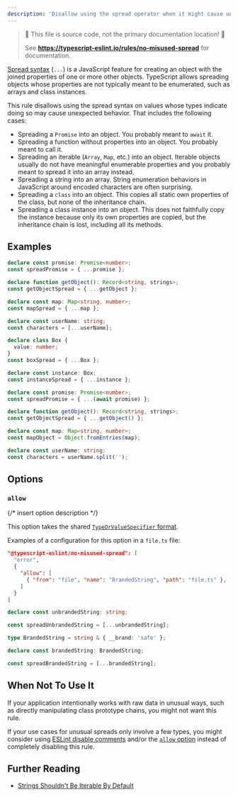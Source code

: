 ---
description: 'Disallow using the spread operator when it might cause unexpected behavior.'
---


> 🛑 This file is source code, not the primary documentation location! 🛑
>
> See **https://typescript-eslint.io/rules/no-misused-spread** for documentation.

[Spread syntax](https://developer.mozilla.org/en-US/docs/Web/JavaScript/Reference/Operators/Spread_syntax) (`...`) is a JavaScript feature for creating an object with the joined properties of one or more other objects.
TypeScript allows spreading objects whose properties are not typically meant to be enumerated, such as arrays and class instances.

This rule disallows using the spread syntax on values whose types indicate doing so may cause unexpected behavior.
That includes the following cases:

- Spreading a `Promise` into an object.
  You probably meant to `await` it.
- Spreading a function without properties into an object.
  You probably meant to call it.
- Spreading an iterable (`Array`, `Map`, etc.) into an object.
  Iterable objects usually do not have meaningful enumerable properties and you probably meant to spread it into an array instead.
- Spreading a string into an array.
  String enumeration behaviors in JavaScript around encoded characters are often surprising.
- Spreading a `class` into an object.
  This copies all static own properties of the class, but none of the inheritance chain.
- Spreading a class instance into an object.
  This does not faithfully copy the instance because only its own properties are copied, but the inheritance chain is lost, including all its methods.

## Examples

<Tabs>
<TabItem value="❌ Incorrect">

```ts
declare const promise: Promise<number>;
const spreadPromise = { ...promise };

declare function getObject(): Record<string, strings>;
const getObjectSpread = { ...getObject };

declare const map: Map<string, number>;
const mapSpread = { ...map };

declare const userName: string;
const characters = [...userName];
```

```ts
declare class Box {
  value: number;
}
const boxSpread = { ...Box };

declare const instance: Box;
const instanceSpread = { ...instance };
```

</TabItem>
<TabItem value="✅ Correct">

```ts
declare const promise: Promise<number>;
const spreadPromise = { ...(await promise) };

declare function getObject(): Record<string, strings>;
const getObjectSpread = { ...getObject() };

declare const map: Map<string, number>;
const mapObject = Object.fromEntries(map);

declare const userName: string;
const characters = userName.split('');
```

</TabItem>
</Tabs>

## Options

### `allow`

{/* insert option description */}

This option takes the shared [`TypeOrValueSpecifier` format](/packages/type-utils/type-or-value-specifier).

Examples of a configuration for this option in a `file.ts` file:

```json
"@typescript-eslint/no-misused-spread": [
  "error",
  {
    "allow": [
      { "from": "file", "name": "BrandedString", "path": "file.ts" },
    ]
  }
]
```

<Tabs>
<TabItem value="❌ Incorrect">

```ts option='{"allow":[{ "from": "file", "name": "BrandedString" }]}'
declare const unbrandedString: string;

const spreadUnbrandedString = [...unbrandedString];
```

</TabItem>
<TabItem value="✅ Correct">

```ts option='{"allow":[{ "from": "file", "name": "BrandedString" }]}'
type BrandedString = string & { __brand: 'safe' };

declare const brandedString: BrandedString;

const spreadBrandedString = [...brandedString];
```

</TabItem>
</Tabs>

## When Not To Use It

If your application intentionally works with raw data in unusual ways, such as directly manipulating class prototype chains, you might not want this rule.

If your use cases for unusual spreads only involve a few types, you might consider using [ESLint disable comments](https://eslint.org/docs/latest/use/configure/rules#using-configuration-comments-1) and/or the [`allow` option](#allow) instead of completely disabling this rule.

## Further Reading

- [Strings Shouldn't Be Iterable By Default](https://www.xanthir.com/b4wJ1)
